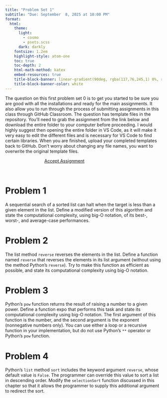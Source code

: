 ```yaml
---
title: "Problem Set 1"
subtitle: "Due: September  8, 2025 at 10:00 PM"
format:
  html:
    theme:
      light: 
        - cosmo
        - psets.scss
      dark: darkly
    fontsize: 1.2em
    highlight-style: atom-one
    toc: true
    toc-depth: 2
    html-math-method: katex
    embed-resources: true
    title-block-banner: linear-gradient(90deg, rgba(117,76,245,1) 0%, rgba(0,212,255,1) 100%)
    title-block-banner-color: white
---
```


The question on this first problem set 0 is to get you started to be sure you are good with all the installations and ready for the main assignments. It also allow you to run through the process of submitting assignments in this class through GitHub Classroom.  The question has template files in the repository. You’ll need to grab the assignment from the link below and download the entire folder to your computer before proceeding. I would highly suggest then opening the entire folder in VS Code, as it will make it very easy to edit the different files and is necessary for VS Code to find certain libraries. When you are finished, upload your completed templates back to GitHub. Don’t worry about changing any file names, you want to overwrite the original template files.

```{=html}
<a href='https://classroom.github.com/a/Z30ZONPb' target="_blank" class="btn btn-info" style='margin:auto; display: block; width:50%;'>Accept Assignment</a>
```
<br>

# Problem 1
A sequential search of a sorted list can halt when the target is less than a given element in the list. Define a modified version of this algorithm and state the computational complexity, using big-O notation, of its best-, worst-, and average-case performances.


# Problem 2
The list method `reverse` reverses the elements in the list. Define a function named `reverse` that reverses the elements in its list argument (without using the method Python's `reverse`). Try to make this function as efficient as possible, and state its computational complexity using big-O notation.

# Problem 3
Python’s `pow` function returns the result of raising a number to a given power. Define a function expo that performs this task and state its computational complexity using big-O notation. The first argument of this function is the number, and the second argument is the exponent (nonnegative numbers only). You can use either a loop or a recursive function in your implementation, but do not use
Python’s `**` operator or Python's `pow` function.

# Problem 4
Python’s `list` method `sort` includes the keyword argument `reverse`, whose default value is `False`. The programmer can override this value to sort a list in descending order. Modify the `selectionSort` function discussed in this chapter so that it allows the programmer to supply this additional argument to redirect the sort.